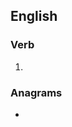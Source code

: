 ==English==

===Verb===
{{head|en|present participle}}

# {{present participle of|scrouge|lang=en|nocat=1}}

===Anagrams===
* {{anagrams|en|a=cgginorsu|scourging}}